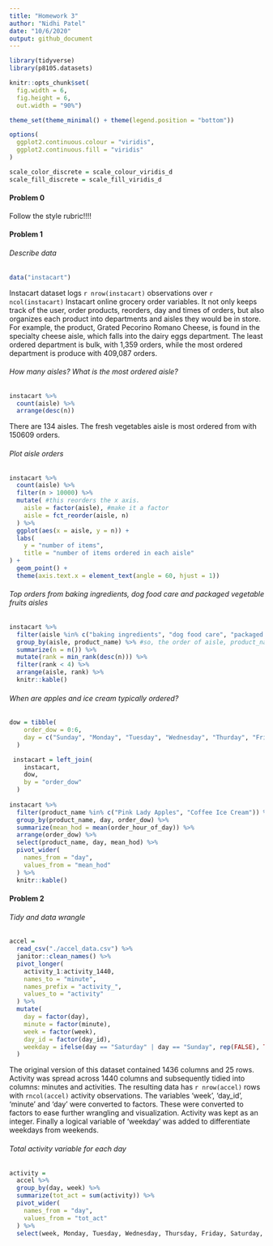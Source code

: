 ```yaml
---
title: "Homework 3"
author: "Nidhi Patel"
date: "10/6/2020"
output: github_document
---
```


```r
library(tidyverse)
library(p8105.datasets)

knitr::opts_chunk$set(
  fig.width = 6,
  fig.height = 6,
  out.width = "90%")

theme_set(theme_minimal() + theme(legend.position = "bottom"))

options(
  ggplot2.continuous.colour = "viridis",
  ggplot2.continuous.fill = "viridis"
)

scale_color_discrete = scale_colour_viridis_d
scale_fill_discrete = scale_fill_viridis_d
```

#### Problem 0

Follow the style rubric!!!!

#### Problem 1

###### Describe data

```r
data("instacart")
```

Instacart dataset logs `r nrow(instacart)` observations over `r ncol(instacart)` Instacart online grocery order variables.  It not only keeps track of the user, order products, reorders, day and times of orders, but also organizes each product into departments and aisles they would be in store. For example, the product, Grated Pecorino Romano Cheese, is found in the specialty cheese aisle, which falls into the dairy eggs department.   The least ordered department is bulk, with 	1,359 orders, while the most ordered department is produce with 409,087 orders.

###### How many aisles? What is the most ordered aisle?

```r
instacart %>% 
  count(aisle) %>% 
  arrange(desc(n))
```

There are 134 aisles. The fresh vegetables aisle is most ordered from with 150609 orders.

###### Plot aisle orders

```r
instacart %>% 
  count(aisle) %>% 
  filter(n > 10000) %>% 
  mutate( #this reorders the x axis.
    aisle = factor(aisle), #make it a factor
    aisle = fct_reorder(aisle, n) 
  ) %>% 
  ggplot(aes(x = aisle, y = n)) +
  labs(
    y = "number of items",
    title = "number of items ordered in each aisle"
) +
  geom_point() +
  theme(axis.text.x = element_text(angle = 60, hjust = 1))
```
 
###### Top orders from baking ingredients, dog food care and packaged vegetable fruits aisles
 
```r
instacart %>% 
  filter(aisle %in% c("baking ingredients", "dog food care", "packaged vegetables fruits")) %>% 
  group_by(aisle, product_name) %>% #so, the order of aisle, product_name matters?
  summarize(n = n()) %>% 
  mutate(rank = min_rank(desc(n))) %>% 
  filter(rank < 4) %>% 
  arrange(aisle, rank) %>% 
  knitr::kable()
```

###### When are apples and ice cream typically ordered?

```r
dow = tibble(
    order_dow = 0:6,
    day = c("Sunday", "Monday", "Tuesday", "Wednesday", "Thurday", "Friday", "Saturday")
  )

 instacart = left_join(
    instacart, 
    dow,
    by = "order_dow"
  )
 
instacart %>% 
  filter(product_name %in% c("Pink Lady Apples", "Coffee Ice Cream")) %>% 
  group_by(product_name, day, order_dow) %>% 
  summarize(mean_hod = mean(order_hour_of_day)) %>% 
  arrange(order_dow) %>% 
  select(product_name, day, mean_hod) %>% 
  pivot_wider(
    names_from = "day",
    values_from = "mean_hod"
  ) %>% 
  knitr::kable()
```

#### Problem 2

###### Tidy and data wrangle

```r
accel =
  read_csv("./accel_data.csv") %>% 
  janitor::clean_names() %>% 
  pivot_longer(
    activity_1:activity_1440,
    names_to = "minute",
    names_prefix = "activity_",
    values_to = "activity"
  ) %>% 
  mutate(
    day = factor(day),
    minute = factor(minute),
    week = factor(week),
    day_id = factor(day_id),
    weekday = ifelse(day == "Saturday" | day == "Sunday", rep(FALSE), TRUE)
  )
```

The original version of this dataset contained 1436 columns and 25 rows. Activity was spread across 1440 columns and subsequently tidied into columns: minutes and activities. The resulting data has `r nrow(accel)` rows with `rncol(accel)` activity observations. The variables 'week', 'day_id', 'minute' and 'day' were converted to factors. These were converted to factors to ease further wrangling and visualization. Activity was kept as an integer. Finally a logical variable of 'weekday' was added to differentiate weekdays from weekends. 

###### Total activity variable for each day 

```r
activity = 
  accel %>% 
  group_by(day, week) %>% 
  summarize(tot_act = sum(activity)) %>% 
  pivot_wider(
    names_from = "day",
    values_from = "tot_act"
  ) %>% 
  select(week, Monday, Tuesday, Wednesday, Thursday, Friday, Saturday, Sunday)
  

```





